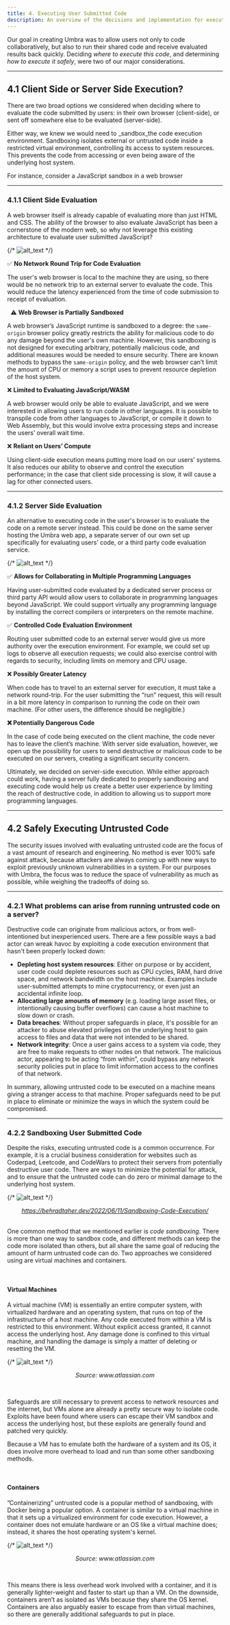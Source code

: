 ---
title: 4. Executing User Submitted Code
description: An overview of the decisions and implementation for executing user submitted code
---

Our goal in creating Umbra was to allow users not only to code collaboratively, but also to run their shared code and receive evaluated results back quickly. Deciding _where to execute this code_, and determining _how to execute it safely_, were two of our major considerations.

---

## 4.1 Client Side or Server Side Execution?

There are two broad options we considered when deciding where to evaluate the code submitted by users: in their own browser (client-side), or sent off somewhere else to be evaluated (server-side).

Either way, we knew we would need to \_sandbox_the code execution environment. Sandboxing isolates external or untrusted code inside a restricted virtual environment, controlling its access to system resources. This prevents the code from accessing or even being aware of the underlying host system.

For instance, consider a JavaScript sandbox in a web browser

---

### 4.1.1 Client Side Evaluation

A web browser itself is already capable of evaluating more than just HTML and CSS. The ability of the browser to also evaluate JavaScript has been a cornerstone of the modern web, so why not leverage this existing architecture to evaluate user submitted JavaScript?


{/* ![alt_text](./src/images/client_side_code_execution_dark.png "Client Side Code Execution") */}
<Picture src="./src/images/client_side_code_execution_dark.png" alt="Client Side Code Execution" />

✅ **No Network Round Trip for Code Evaluation**

The user's web browser is local to the machine they are using, so there would be no network trip to an external server to evaluate the code. This would reduce the latency experienced from the time of code submission to receipt of evaluation.

&nbsp;
⚠ **Web Browser is Partially Sandboxed**

A web browser’s JavaScript runtime is sandboxed to a degree: the `same-origin` browser policy greatly restricts the ability for malicious code to do any damage beyond the user's own machine. However, this sandboxing is not designed for executing arbitrary, potentially malicious code, and additional measures would be needed to ensure security. There are known methods to bypass the `same-origin` policy, and the web browser can’t limit the amount of CPU or memory a script uses to prevent resource depletion of the host system.

❌ **Limited to Evaluating JavaScript/WASM**

A web browser would only be able to evaluate JavaScript, and we were interested in allowing users to run code in other languages. It is possible to transpile code from other languages to JavaScript, or compile it down to Web Assembly, but this would involve extra processing steps and increase the users’ overall wait time.

❌ **Reliant on Users’ Compute**

Using client-side execution means putting more load on our users’ systems. It also reduces our ability to observe and control the execution performance; in the case that client side processing is slow, it will cause a lag for other connected users.

---

### 4.1.2 Server Side Evaluation

An alternative to executing code in the user's browser is to evaluate the code on a remote server instead. This could be done on the same server hosting the Umbra web app, a separate server of our own set up specifically for evaluating users’ code, or a third party code evaluation service.

{/* ![alt_text](./src/images/server_side_execution_dark.png "Server Side Execution") */}
<Picture src="./src/images/server_side_execution_dark.png" alt="Server Side Execution" />

✅ **Allows for Collaborating in Multiple Programming Languages**

Having user-submitted code evaluated by a dedicated server process or third party API would allow users to collaborate in programming languages beyond JavaScript. We could support virtually any programming language by installing the correct compilers or interpreters on the remote machine.

✅ **Controlled Code Evaluation Environment**

Routing user submitted code to an external server would give us more authority over the execution environment. For example, we could set up logs to observe all execution requests; we could also exercise control with regards to security, including limits on memory and CPU usage.

❌ **Possibly Greater Latency**

When code has to travel to an external server for execution, it must take a network round-trip. For the user submitting the “run” request, this will result in a bit more latency in comparison to running the code on their own machine. (For other users, the difference should be negligible.)

**❌ Potentially Dangerous Code**

In the case of code being executed on the client machine, the code never has to leave the client’s machine. With server side evaluation, however, we open up the possibility for users to send destructive or malicious code to be executed on our servers, creating a significant security concern.

Ultimately, we decided on server-side execution. While either approach could work, having a server fully dedicated to properly sandboxing and executing code would help us create a better user experience by limiting the reach of destructive code, in addition to allowing us to support more programming languages.

---

## 4.2 Safely Executing Untrusted Code

The security issues involved with evaluating untrusted code are the focus of a vast amount of research and engineering. No method is ever 100% safe against attack, because attackers are always coming up with new ways to exploit previously unknown vulnerabilities in a system. For our purposes with Umbra, the focus was to reduce the space of vulnerability as much as possible, while weighing the tradeoffs of doing so.

---

### 4.2.1 What problems can arise from running untrusted code on a server?

Destructive code can originate from malicious actors, or from well-intentioned but inexperienced users. There are a few possible ways a bad actor can wreak havoc by exploiting a code execution environment that hasn't been properly locked down:

- **Depleting host system resources**: Either on purpose or by accident, user code could deplete resources such as CPU cycles, RAM, hard drive space, and network bandwidth on the host machine. Examples include user-submitted attempts to mine cryptocurrency, or even just an accidental infinite loop.
- **Allocating large amounts of memory** (e.g. loading large asset files, or intentionally causing buffer overflows) can cause a host machine to slow down or crash.
- **Data breaches**: Without proper safeguards in place, it's possible for an attacker to abuse elevated privileges on the underlying host to gain access to files and data that were not intended to be shared.
- **Network integrity**: Once a user gains access to a system via code, they are free to make requests to other nodes on that network. The malicious actor, appearing to be acting “from within”, could bypass any network security policies put in place to limit information access to the confines of that network.

In summary, allowing untrusted code to be executed on a machine means giving a stranger access to that machine. Proper safeguards need to be put in place to eliminate or minimize the ways in which the system could be compromised.

---

### 4.2.2 Sandboxing User Submitted Code

Despite the risks, executing untrusted code is a common occurrence. For example, it is a crucial business consideration for websites such as Coderpad, Leetcode, and CodeWars to protect their servers from potentially destructive user code. There are ways to minimize the potential for attack, and to ensure that the untrusted code can do zero or minimal damage to the underlying host system.

{/* ![alt_text](./src/images/image16.png "Sandboxed Code") */}
<Picture src="./src/images/image16.png" alt="Sandboxed Code" />

<p align="center"><em><a href="https://behradtaher.dev/2022/06/11/Sandboxing-Code-Execution/">https://behradtaher.dev/2022/06/11/Sandboxing-Code-Execution/</a></em></p>

\
One common method that we mentioned earlier is _code sandboxing_. There is more than one way to sandbox code, and different methods can keep the code more isolated than others, but all share the same goal of reducing the amount of harm untrusted code can do. Two approaches we considered using are virtual machines and containers.

&nbsp;

#### Virtual Machines

A virtual machine (VM) is essentially an entire computer system, with virtualized hardware and an operating system, that runs on top of the infrastructure of a host machine. Any code executed from within a VM is restricted to this environment. Without explicit access granted, it cannot access the underlying host. Any damage done is confined to this virtual machine, and handling the damage is simply a matter of deleting or resetting the VM.

{/* ![alt_text](./src/images/image22.png "Virtual Machines") */}
<Picture src="./src/images/image22.png" alt="Virtual Machines" />

<p align="center"><em>Source: www.atlassian.com</em></p>

&nbsp;

Safeguards are still necessary to prevent access to network resources and the internet, but VMs alone are already a pretty secure way to isolate code. Exploits have been found where users can escape their VM sandbox and access the underlying host, but these exploits are generally found and patched very quickly.

Because a VM has to emulate both the hardware of a system and its OS, it does involve more overhead to load and run than some other sandboxing methods.

&nbsp;

#### Containers

”Containerizing” untrusted code is a popular method of sandboxing, with Docker being a popular option. A container is similar to a virtual machine in that it sets up a virtualized environment for code execution. However, a container does not emulate hardware or an OS like a virtual machine does; instead, it shares the host operating system's kernel.

{/* ![alt_text](./src/images/image21.png "Containers") */}
<Picture src="./src/images/image21.png" alt="Containers" />

<p align="center"><em>Source: www.atlassian.com</em></p>

&nbsp;

This means there is less overhead work involved with a container, and it is generally lighter-weight and faster to start up than a VM. On the downside, containers aren’t as isolated as VMs because they share the OS kernel. Containers are also arguably easier to escape from than virtual machines, so there are generally additional safeguards to put in place.